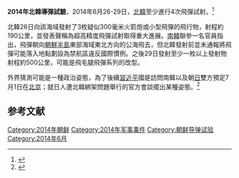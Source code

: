 {{DPRK WMD}}
'''2014年北韓導彈試驗'''，2014年6月26-29日，[[北韓|北韓]]至少進行4次飛彈試射。<ref>{{Cite web |url=http://www.chinatimes.com/newspapers/20140630000733-260301 |title=北韓突發射飛彈 |accessdate=2014-07-01 |archive-date=2014-07-04 |archive-url=https://web.archive.org/web/20140704002459/http://www.chinatimes.com/newspapers/20140630000733-260301 |dead-url=no }}</ref>

北韓26日向該海域發射了3枚疑似300毫米火箭炮或小型飛彈的飛行物，射程約190公里，並發表聲稱為超高精度飛彈試射取得重大進展。[[大韩民国|南韓]]聯參一名官員指出，飛彈朝向[[朝鮮半島|朝鮮半島]]東部海域東北方向的公海飛去，但北韓發射前並未通報將飛彈可能落入地點劃設為禁航區違反國際慣例。之後29日發射至少一枚以上發射物射程約500公里，可能是飛毛腿飛彈系列的改型。

外界猜測可能是一種政治姿態，為了後續[[習近平|習近平]]國是訪問南韓以及朝[[日本|日]]雙方預定7月1日在[[北京|北京]]；就日人遭北韓綁架問題舉行的官方會談擺出某種姿態。<ref>{{Cite web |url=http://www.chinatimes.com/realtimenews/20140630005103-260408 |title=北韓新一輪政治姿態 |accessdate=2014-07-01 |archive-date=2014-07-14 |archive-url=https://web.archive.org/web/20140714170040/http://www.chinatimes.com/realtimenews/20140630005103-260408 |dead-url=no }}</ref>

==参考文献==
{{reflist}}

{{朝鲜核与大规模杀伤性武器问题}}

[[Category:2014年朝鲜|Category:2014年朝鲜]]
[[Category:2014年军事事件|Category:2014年军事事件]]
[[Category:朝鲜导弹试验|Category:朝鲜导弹试验]]
[[Category:2014年6月|Category:2014年6月]]